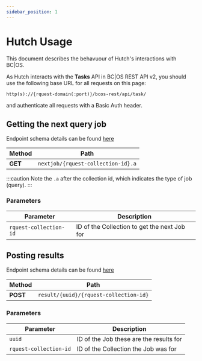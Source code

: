 ```yaml
---
sidebar_position: 1
---
```



# Hutch Usage

This document describes the behavuour of Hutch's interactions with BC|OS.

As Hutch interacts with the **Tasks** API in BC|OS REST API v2, you should use the following base URL for all requests on this page:

    http(s)://{rquest-domain(:port)}/bcos-rest/api/task/

and authenticate all requests with a Basic Auth header.

<HutchDevRquestDetails />

## Getting the next query job

Endpoint schema details can be found [here](endpoint-schema#apitasknextjobcollectionid)

| Method  | Path                               |
| ------- | ---------------------------------- |
| **GET** | `nextjob/{rquest-collection-id}.a` |

:::caution
Note the `.a` after the collection id, which indicates the type of job (query).
:::

### Parameters

| Parameter              | Description                                  |
| ---------------------- | -------------------------------------------- |
| `rquest-collection-id` | ID of the Collection to get the next Job for |

## Posting results

Endpoint schema details can be found [here](endpoint-schema#apitaskresultuuidcollectionid)

| Method   | Path                                   |
| -------- | -------------------------------------- |
| **POST** | `result/{uuid}/{rquest-collection-id}` |

### Parameters

| Parameter              | Description                             |
| ---------------------- | --------------------------------------- |
| `uuid`                 | ID of the Job these are the results for |
| `rquest-collection-id` | ID of the Collection the Job was for    |

